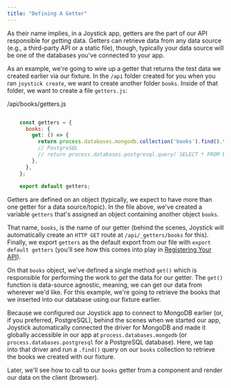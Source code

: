 ```yaml
---
title: "Defining A Getter"
---
```



As their name implies, in a Joystick app, getters are the part of our API responsible for _getting_ data. Getters can retrieve data from any data source (e.g., a third-party API or a static file), though, typically your data source will be one of the databases you've connected to your app.

As an example, we're going to wire up a getter that returns the test data we created earlier via our fixture. In the `/api` folder created for you when you ran `joystick create`, we want to create another folder `books`. Inside of that folder, we want to create a file `getters.js`:

/api/books/getters.js
```javascript

    const getters = {
      books: {
        get: () => {
          return process.databases.mongodb.collection('books').find().toArray();
          // PostgreSQL
          // return process.databases.postgresql.query(`SELECT * FROM books`);
        },
      },
    };
    
    export default getters;
```
    

Getters are defined on an object (typically, we expect to have more than one getter for a data source/topic). In the file above, we've created a variable `getters` that's assigned an object containing another object `books`.

That name, `books`, is the name of our getter (behind the scenes, Joystick will automatically create an `HTTP GET` route at `/api/_getters/books` for this). Finally, we export `getters` as the default export from our file with `export default getters` (you'll see how this comes into play in [Registering Your API](node/app/api/registering-getters-and-setters)).

On that `books` object, we've defined a single method `get()` which is responsible for performing the work to _get_ the data for our getter. The `get()` function is data-source agnostic, meaning, we can get our data from wherever we'd like. For this example, we're going to retrieve the books that we inserted into our database using our fixture earlier.

Because we configured our Joystick app to connect to MongoDB earlier (or, if you preferred, PostgreSQL), behind the scenes when we started our app, Joystick automatically connected the driver for MongoDB and made it globally accessible in our app at `process.databases.mongodb` (or `process.databases.postgresql` for a PostgreSQL database). Here, we tap into that driver and run a `.find()` query on our `books` collection to retrieve the books we created with our fixture.

Later, we'll see how to call to our `books` getter from a component and render our data on the client (browser).


